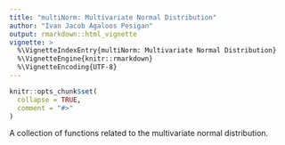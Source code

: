 ```yaml
---
title: "multiNorm: Multivariate Normal Distribution"
author: "Ivan Jacob Agaloos Pesigan"
output: rmarkdown::html_vignette
vignette: >
  %\VignetteIndexEntry{multiNorm: Multivariate Normal Distribution}
  %\VignetteEngine{knitr::rmarkdown}
  %\VignetteEncoding{UTF-8}
---
```


```r
knitr::opts_chunk$set(
  collapse = TRUE,
  comment = "#>"
)
```

A collection of functions
related to the multivariate normal distribution.
